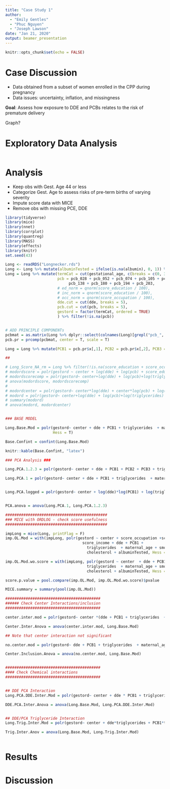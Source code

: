 ```yaml
---
title: "Case Study 1"
author: 
  - "Emily Gentles"
  - "Phuc Nguyen"
  - "Joseph Lawson"
date: "Jan 21, 2020"
output: beamer_presentation
---
```


```r
knitr::opts_chunk$set(echo = FALSE)
```

# Case Discussion

- Data obtained from a subset of women enrolled in the CPP during pregnancy
- Data issues: uncertainty, inflation, and missingness

**Goal**: Assess how exposure to DDE and PCBs relates to the risk of premature delivery

Graph?

# Exploratory Data Analysis


```r

```

# Analysis

- Keep obs with Gest. Age 44 or less
- Categorize Gest. Age to assess risks of pre-term births of varying severity
- Impute score data with MICE
- Remove obs with missing PCE, DDE


```r
library(tidyverse)
library(mice)
library(nnet)
library(corrplot)
library(quantreg)
library(MASS)
library(effects)
library(knitr)
set.seed(43)

Long <- readRDS("Longnecker.rds")
Long <- Long %>% mutate(albuminTested = ifelse(is.na(albumin), 0, 1)) %>% filter(gestational_age <= 44)
Long = Long %>% mutate(termCat = cut(gestational_age, c(breaks = c(0, 32, 37 ,45))), center = as.character(center),
                       pcb = pcb_028 + pcb_052 + pcb_074 + pcb_105 + pcb_118 + pcb_153 + pcb_170 +
                            pcb_138 + pcb_180 + pcb_194 + pcb_203,
                       # ed_norm = qnorm(score_education / 100),
                       # inc_norm = qnorm(score_education / 100),
                       # occ_norm = qnorm(score_occupation / 100),
                       dde.cut = cut(dde, breaks = 5),
                       pcb.cut = cut(pcb, breaks = 5),
                       gestord = factor(termCat, ordered = TRUE)
                       ) %>% filter(!is.na(pcb))


# ADD PRINCIPLE COMPONENTs
pcbmat = as.matrix(Long %>% dplyr::select(colnames(Long)[grepl("pcb_", colnames(Long))]))
pcb.pr = prcomp(pcbmat, center = T, scale = T)

Long = Long %>% mutate(PCB1 = pcb.pr$x[,1], PCB2 = pcb.pr$x[,2], PCB3 = pcb.pr$x[,3])

##

# Long_Score_NA_rm = Long %>% filter(!is.na(score_education + score_occupation + score_income))
# modordscore = polr(gestord ~ center + log(dde) + log(pcb) + score_education + score_occupation + score_education + log(triglycerides) + maternal_age + smoking_status + cholesterol + albuminTested, data = Long_Score_NA_rm)
# modordscorecomp = polr(gestord~ center+log(dde) + log(pcb)+log(triglycerides) + maternal_age + smoking_status + cholesterol + albuminTested, data = Long_Score_NA_rm)
# anova(modordscore, modordscorecomp)
# 
# modordcenter = polr(gestord~ center*log(dde) + center*log(pcb) + log(triglycerides) + maternal_age + smoking_status + cholesterol + albuminTested, data = Long)
# modord = polr(gestord~ center+log(dde) + log(pcb)+log(triglycerides)  + maternal_age + smoking_status + cholesterol + albuminTested, data = Long)
# summary(modord)
# anova(modord, modordcenter)


### BASE MODEL

Long.Base.Mod = polr(gestord~ center + dde + PCB1 + triglycerides  + maternal_age + smoking_status + cholesterol + albuminTested, data = Long,
                     Hess = T)

Base.Confint = confint(Long.Base.Mod)

knitr::kable(Base.Confint, "latex")

### PCA Analysis ###

Long.PCA.1.2.3 = polr(gestord~ center + dde + PCB1 + PCB2 + PCB3 + triglycerides  + maternal_age + smoking_status + cholesterol + albuminTested, data = Long)

Long.PCA.1 = polr(gestord~ center + dde + PCB1 + triglycerides  + maternal_age + smoking_status + cholesterol + albuminTested, data = Long)


Long.PCA.logged = polr(gestord~ center + log(dde)*log(PCB1) + log(triglycerides)  + maternal_age + smoking_status + cholesterol + albuminTested, data = Long)


PCA.anova = anova(Long.PCA.1, Long.PCA.1.2.3)

#############################################
### MICE with ORDLOG - check score usefulness
#############################################

impLong = mice(Long, printFlag = F)
imp.OL.Mod = with(impLong, polr(gestord ~ center + score_occupation +score_education +
                                  score_income + dde + PCB1 + 
                                    triglycerides  + maternal_age + smoking_status + 
                                    cholesterol + albuminTested, Hess = T))

imp.OL.Mod.wo.score = with(impLong, polr(gestord ~ center  + dde + PCB1 + 
                                    triglycerides  + maternal_age + smoking_status + 
                                    cholesterol + albuminTested, Hess = T))

score.p.value = pool.compare(imp.OL.Mod, imp.OL.Mod.wo.score)$pvalue

MICE.summary = summary(pool(imp.OL.Mod))

##########################################
###### Check Center Interactions/inclusion
##########################################

center.inter.mod = polr(gestord~ center *(dde + PCB1 + triglycerides  + maternal_age + smoking_status + cholesterol + albuminTested), data = Long)

Center.Inter.Anova = anova(center.inter.mod, Long.Base.Mod)

## Note that center interaction not significant

no.center.mod = polr(gestord~ dde + PCB1 + triglycerides  + maternal_age + smoking_status + cholesterol + albuminTested, data = Long)

Center.Inclusion.Anova = anova(no.center.mod, Long.Base.Mod)


##########################################
#### Check Chemical interactions
##########################################


## DDE PCA Interaction
Long.PCA.DDE.Inter.Mod = polr(gestord~ center + dde * PCB1 + triglycerides  + maternal_age + smoking_status + cholesterol + albuminTested, data = Long)

DDE.PCA.Inter.Anova = anova(Long.Base.Mod, Long.PCA.DDE.Inter.Mod)


## DDE/PCA Triglyceride Interaction
Long.Trig.Inter.Mod = polr(gestord~ center + dde*triglycerides + PCB1*triglycerides  + maternal_age + smoking_status + cholesterol + albuminTested, data = Long)

Trig.Inter.Anov = anova(Long.Base.Mod, Long.Trig.Inter.Mod)



```

# Results


# Discussion
